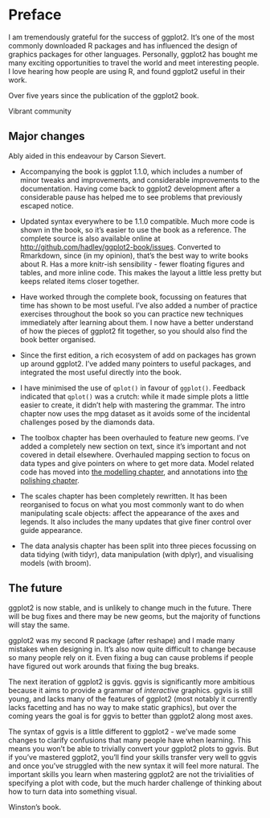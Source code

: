 # Preface

I am tremendously grateful for the success of ggplot2. It's one of the most commonly downloaded R packages and has influenced the design of graphics packages for other languages. Personally, ggplot2 has bought me many exciting opportunities to travel the world and meet interesting people. I love hearing how people are using R, and found ggplot2 useful in their work. 

Over five years since the publication of the ggplot2 book.

Vibrant community

## Major changes

Ably aided in this endeavour by Carson Sievert.

* Accompanying the book is ggplot 1.1.0, which includes a number of minor
  tweaks and improvements, and considerable improvements to the documentation. 
  Having come back to ggplot2 development after a considerable pause has
  helped me to see problems that previously escaped notice. 

* Updated syntax everywhere to be 1.1.0 compatible. Much more code is shown in 
  the book, so it's easier to use the book as a reference. The complete source 
  is also available online at <http://github.com/hadley/ggplot2-book/issues>.
  Converted to Rmarkdown, since (in my opinion), that's the best way to
  write books about R. Has a more knitr-ish sensibility - fewer floating
  figures and tables, and more inline code. This makes the layout a little
  less pretty but keeps related items closer together.

* Have worked through the complete book, focussing on features that time has 
  shown to be most useful. I've also added a number of practice exercises
  throughout the book so you can practice new techniques immediately after
  learning about them. I now have a better understand of how the pieces of
  ggplot2 fit together, so you should also find the book better organised.

* Since the first edition, a rich ecosystem of add on packages has grown
  up around ggplot2. I've added many pointers to useful packages, and 
  integrated the most useful directly into the book.
  
* I have minimised the use of `qplot()` in favour of `ggplot()`. Feedback 
  indicated that `qplot()` was a crutch: while it made simple plots a little
  easier to create, it didn't help with mastering the grammar. The intro
  chapter now uses the mpg dataset as it avoids some of the incidental 
  challenges posed by the diamonds data.

* The toolbox chapter has been overhauled to feature new geoms. I've added a
  completely new section on text, since it's important and not covered in 
  detail elsewhere. Overhauled mapping section to focus on data types and 
  give pointers on where to get more data. Model related code has moved into 
  [the modelling chapter](#cha:modelling), and annotations into 
  [the polishing chapter](#cha:polishing).

* The scales chapter has been completely rewritten. It has been reorganised to 
  focus on what you most commonly want to do when manipulating scale objects: 
  affect the appearance of the axes and legends. It also includes the many
  updates that give finer control over guide appearance.

* The data analysis chapter has been split into three pieces focussing on
  data tidying (with tidyr), data manipulation (with dplyr), and 
  visualising models (with broom).

## The future

ggplot2 is now stable, and is unlikely to change much in the future. There will be bug fixes and there may be new geoms, but the majority of functions will stay the same. 

ggplot2 was my second R package (after reshape) and I made many mistakes when designing in. It's also now quite difficult to change because so many people rely on it. Even fixing a bug can cause problems if people have figured out work arounds that fixing the bug breaks. 

The next iteration of ggplot2 is ggvis. ggvis is significantly more ambitious because it aims to provide a grammar of _interactive_ graphics. ggvis is still young, and lacks many of the features of ggplot2 (most notably it currently lacks facetting and has no way to make static graphics), but over the coming years the goal is for ggvis to better than ggplot2 along most axes.

The syntax of ggvis is a little different to ggplot2 - we've made some changes to clarify confusions that many people have when learning. This means you won't be able to trivially convert your ggplot2 plots to ggvis. But if you've mastered ggplot2, you'll find your skills transfer very well to ggvis and once you've struggled with the new syntax it will feel more natural. The important skills you learn when mastering ggplot2 are not the trivialities of specifying a plot with code, but the much harder challenge of thinking about how to turn data into something visual. 

Winston's book.